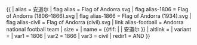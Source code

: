 {{ {{{1<noinclude>|country showdata</noinclude>}}}
| alias = 安道尔
| flag alias = Flag of Andorra.svg
| flag alias-1806 = Flag of Andorra (1806–1866).svg
| flag alias-1866 = Flag of Andorra (1934).svg
| flag alias-civil = Flag of Andorra (civil).svg
| link alias-football = Andorra national {{{mw|}}} football team
| size = {{{size|}}}
| name = {{#if: {{{name|}}} | {{{name|}}} | 安道尔 }}
| altlink = {{{altlink|}}}
| variant = {{{variant|}}}
<noinclude>
| var1 = 1806
| var2 = 1866
| var3 = civil
| redir1 = AND
</noinclude>
}}